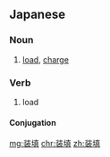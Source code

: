 ==Japanese==
{{ja-kanjitab|そう|てん|yomi=on}}

===Noun===
{{ja-noun|そうてん}}

# [[load]], [[charge]]

===Verb===
{{ja-verb-suru|tr=trans|そうてん}}

# load
#: {{ja-usex|拳銃に弾丸を装填する|けんじゅう に だんがん を そうてん する|load bullets into a handgun}}

====Conjugation====
{{ja-suru|そうてん}}

[[mg:装填]]
[[chr:装填]]
[[zh:装填]]